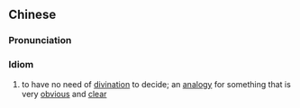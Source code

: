 {{also|不待蓍龟}}
==Chinese==
{{zh-forms|s=不待蓍龟}}

===Pronunciation===
{{zh-pron
|m=不dàishīguī
|cat=id
}}

===Idiom===
{{zh-idiom}}

# to have no need of [[divination]] to decide; an [[analogy]] for something that is very [[obvious]] and [[clear]]